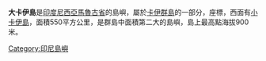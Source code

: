 '''大卡伊島'''是[[印度尼西亞|印度尼西亞]][[馬魯古省|馬魯古省]]的島嶼，屬於[[卡伊群島|卡伊群島]]的一部分，座標{{Coord|5|58|0|S|133|58|58|E}}，西面有[[小卡伊島|小卡伊島]]，面積550平方公里，是群島中面積第二大的島嶼，島上最高點海拔900米。

{{Indonesia-stub}}

{{Coord|5|58|0|S|133|58|58|E|display=title}}

[[Category:印尼島嶼|Category:印尼島嶼]]